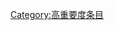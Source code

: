 {{catmore1|[[Wikipedia:地图专题|Wikipedia:地图专题]]}}
{{Articles by Importance|topic=地图|project=地图|format=TOC}}
{{emptycat}}

[[Category:高重要度条目|Category:高重要度条目]]